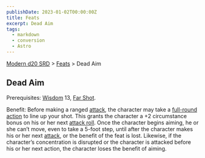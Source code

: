 ```yaml
---
publishDate: 2023-01-02T00:00:00Z
title: Feats
excerpt: Dead Aim
tags:
  - markdown
  - conversion
  - Astro
---
```


[Modern d20 SRD](/#modernD20) > [Feats](modern-d20-srd-feats-index) > Dead Aim

## Dead Aim

Prerequisites: [Wisdom](modern-d20-srd-basics-ability-scores) 13, [Far Shot](modern-d20-srd-feats-far-shot).

Benefit: Before making a ranged [attack](modern-d20-srd-combat-attack-actions), the character may take a [full-round action](modern-d20-srd-combat-full-round-actions) to line up your shot. This grants the character a +2
circumstance bonus on his or her next [attack roll](modern-d20-srd-combat-attack-roll). Once the character begins aiming, he or she can’t move, even to
take a 5-foot step, until after the character makes his or her next
[attack](modern-d20-srd-combat-attack-roll), or the benefit of the feat is
lost. Likewise, if the character’s concentration is disrupted or the character
is attacked before his or her next action, the character loses the benefit of
aiming.

